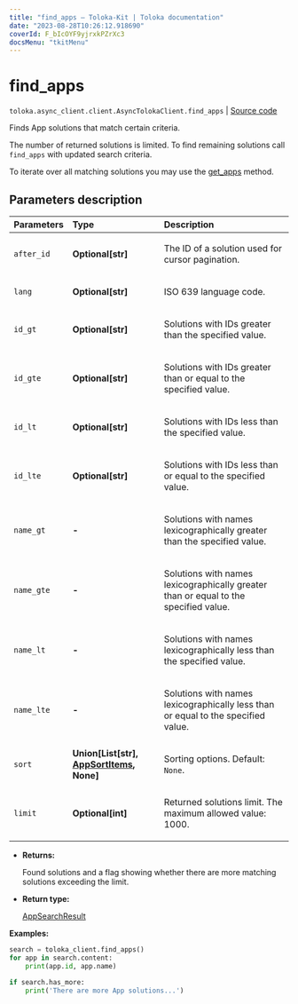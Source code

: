 ```yaml
---
title: "find_apps — Toloka-Kit | Toloka documentation"
date: "2023-08-28T10:26:12.918690"
coverId: F_bIcOYF9yjrxkPZrXc3
docsMenu: "tkitMenu"
---
```


# find_apps

`toloka.async_client.client.AsyncTolokaClient.find_apps` | [Source code](https://github.com/Toloka/toloka-kit/blob/v1.2.1/src/client/__init__.py#L0)

Finds App solutions that match certain criteria.

The number of returned solutions is limited. To find remaining solutions call `find_apps` with updated search criteria.

To iterate over all matching solutions you may use the [get_apps](/docs/toloka-kit/reference/toloka.client.TolokaClient.get_apps) method.

## Parameters description

| Parameters | Type | Description |
| :----------| :----| :-----------|
`after_id`|**Optional\[str\]**|<p>The ID of a solution used for cursor pagination.</p>
`lang`|**Optional\[str\]**|<p>ISO 639 language code.</p>
`id_gt`|**Optional\[str\]**|<p>Solutions with IDs greater than the specified value.</p>
`id_gte`|**Optional\[str\]**|<p>Solutions with IDs greater than or equal to the specified value.</p>
`id_lt`|**Optional\[str\]**|<p>Solutions with IDs less than the specified value.</p>
`id_lte`|**Optional\[str\]**|<p>Solutions with IDs less than or equal to the specified value.</p>
`name_gt`|**-**|<p>Solutions with names lexicographically greater than the specified value.</p>
`name_gte`|**-**|<p>Solutions with names lexicographically greater than or equal to the specified value.</p>
`name_lt`|**-**|<p>Solutions with names lexicographically less than the specified value.</p>
`name_lte`|**-**|<p>Solutions with names lexicographically less than or equal to the specified value.</p>
`sort`|**Union\[List\[str\], [AppSortItems](/docs/toloka-kit/reference/toloka.client.search_requests.AppSortItems), None\]**|<p>Sorting options. Default: `None`.</p>
`limit`|**Optional\[int\]**|<p>Returned solutions limit. The maximum allowed value: 1000.</p>

* **Returns:**

  Found solutions and a flag showing whether there are more matching solutions exceeding the limit.

* **Return type:**

  [AppSearchResult](/docs/toloka-kit/reference/toloka.client.search_results.AppSearchResult)

**Examples:**

```python
search = toloka_client.find_apps()
for app in search.content:
    print(app.id, app.name)

if search.has_more:
    print('There are more App solutions...')
```